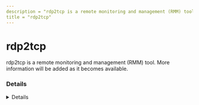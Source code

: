 ```yaml
---
description = "rdp2tcp is a remote monitoring and management (RMM) tool. More information will be added as it becomes available."
title = "rdp2tcp"
---
```




# rdp2tcp

rdp2tcp is a remote monitoring and management (RMM) tool. More information will be added as it becomes available.

### Details
<Details author={""}
         category={""}
         created={""}
         website={""}
         lastModified={"2/9/2024"}
         privileges={""}
         free={ "" }
         verification={""}
/>

#### Installation Paths
<Card code={ ["tdp2tcp.exe", "rdp2tcp.py"] }/>





### Forensic Artifacts




#### Network Artifacts
<EuiSpacer size="xl"/>
<NetworkArtifactsTable data={ [{"Description": "Known remote domains", "Domains": ["user_managed", "github.com/V-E-O/rdp2tcp"], "Ports": []}] }/>




### Detections
- Detects potential network activity of rdp2tcp RMM tool
  - [Sigma Rule](https://github.com/magicsword-io/LOLRMM/blob/main/detections/sigma/rdp2tcp_network_sigma.yml)
- Detects potential processes activity of rdp2tcp RMM tool
  - [Sigma Rule](https://github.com/magicsword-io/LOLRMM/blob/main/detections/sigma/rdp2tcp_processes_sigma.yml)

### References
- [github.com/V-E-O/rdp2tcp](github.com/V-E-O/rdp2tcp)

